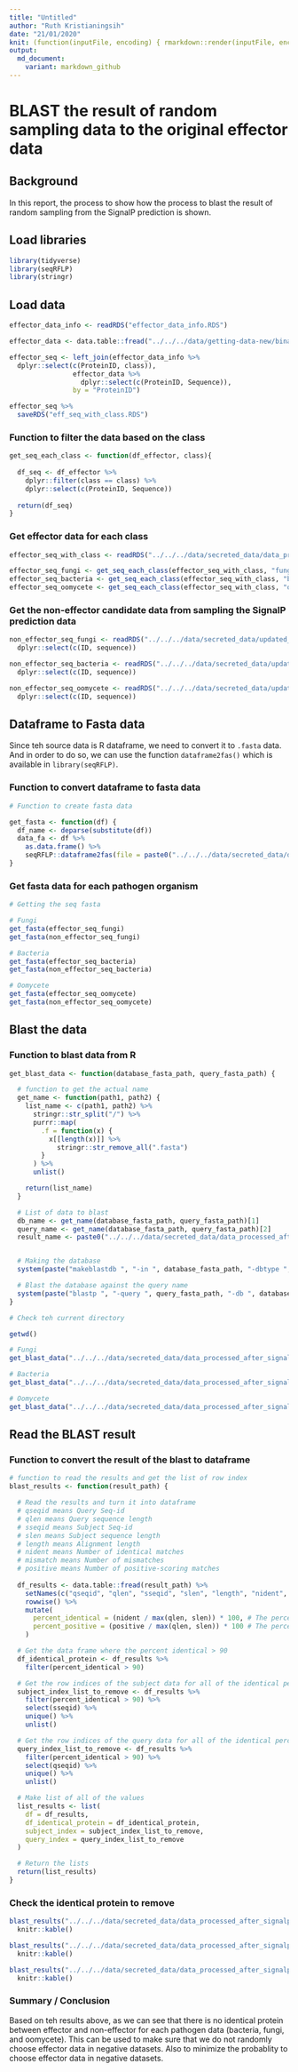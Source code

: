 ```yaml
---
title: "Untitled"
author: "Ruth Kristianingsih"
date: "21/01/2020"
knit: (function(inputFile, encoding) { rmarkdown::render(inputFile, encoding = encoding, output_dir = here::here("reports", stringr::str_remove(getwd(), here::here("scripts/r-scripts/")))) })
output:
  md_document:
    variant: markdown_github
---
```


# BLAST the result of random sampling data to the original effector data

## Background

In this report, the process to show how the process to blast the result of random sampling from the SignalP prediction is shown. 

## Load libraries 

```r
library(tidyverse)
library(seqRFLP)
library(stringr)
```

## Load data

```r
effector_data_info <- readRDS("effector_data_info.RDS")

effector_data <- data.table::fread("../../../data/getting-data-new/binary-class-data/effector_data.csv")

effector_seq <- left_join(effector_data_info %>% 
  dplyr::select(c(ProteinID, class)), 
                effector_data %>% 
                  dplyr::select(c(ProteinID, Sequence)), 
                by = "ProteinID")

effector_seq %>% 
  saveRDS("eff_seq_with_class.RDS")
```

### Function to filter the data based on the class

```r
get_seq_each_class <- function(df_effector, class){
  
  df_seq <- df_effector %>% 
    dplyr::filter(class == class) %>%
    dplyr::select(c(ProteinID, Sequence))
  
  return(df_seq)
}
```

### Get effector data for each class

```r
effector_seq_with_class <- readRDS("../../../data/secreted_data/data_processed_after_signalp/eff_seq_with_class.RDS")

effector_seq_fungi <- get_seq_each_class(effector_seq_with_class, "fungi")
effector_seq_bacteria <- get_seq_each_class(effector_seq_with_class, "bacteria")
effector_seq_oomycete <- get_seq_each_class(effector_seq_with_class, "oomycete")
```

### Get the non-effector candidate data from sampling the SignalP prediction data

```r
non_effector_seq_fungi <- readRDS("../../../data/secreted_data/updated_signalp_results/fungi_non_eff_secreted_data.RDS") %>%
  dplyr::select(c(ID, sequence))
```

```r
non_effector_seq_bacteria <- readRDS("../../../data/secreted_data/updated_signalp_results/bacteria_non_eff_secreted_data.RDS") %>% 
  dplyr::select(c(ID, sequence))
```

```r
non_effector_seq_oomycete <- readRDS("../../../data/secreted_data/updated_signalp_results/oomycete_non_eff_secreted_data.RDS") %>% 
  dplyr::select(c(ID, sequence))
```


## Dataframe to Fasta data


Since teh source data is R dataframe, we need to convert it to `.fasta` data. And in order to do so, we can use the function `dataframe2fas()` which is available in `library(seqRFLP)`. 

### Function to convert dataframe to fasta data

```r
# Function to create fasta data

get_fasta <- function(df) {
  df_name <- deparse(substitute(df))
  data_fa <- df %>%
    as.data.frame() %>% 
    seqRFLP::dataframe2fas(file = paste0("../../../data/secreted_data/data_processed_after_signalp/", df_name, ".fasta"))
}
```

### Get fasta data for each pathogen organism

```r
# Getting the seq fasta 

# Fungi
get_fasta(effector_seq_fungi)
get_fasta(non_effector_seq_fungi)

# Bacteria
get_fasta(effector_seq_bacteria)
get_fasta(non_effector_seq_bacteria)

# Oomycete
get_fasta(effector_seq_oomycete)
get_fasta(non_effector_seq_oomycete)
```


## Blast the data

### Function to blast data from R

```r
get_blast_data <- function(database_fasta_path, query_fasta_path) {

  # function to get the actual name
  get_name <- function(path1, path2) {
    list_name <- c(path1, path2) %>%
      stringr::str_split("/") %>%
      purrr::map(
        .f = function(x) {
          x[[length(x)]] %>%
            stringr::str_remove_all(".fasta")
        }
      ) %>%
      unlist()

    return(list_name)
  }

  # List of data to blast
  db_name <- get_name(database_fasta_path, query_fasta_path)[1]
  query_name <- get_name(database_fasta_path, query_fasta_path)[2]
  result_name <- paste0("../../../data/secreted_data/data_processed_after_signalp/", db_name, "_vs_", query_name, ".tsv")


  # Making the database
  system(paste("makeblastdb ", "-in ", database_fasta_path, "-dbtype ", "prot"), intern = TRUE)

  # Blast the database against the query name
  system(paste("blastp ", "-query ", query_fasta_path, "-db ", database_fasta_path, "-out ", result_name, " -outfmt ", "\"6  qseqid qlen sseqid slen length nident mismatch positive\""))
}
```

```r
# Check teh current directory 

getwd()
```


```r
# Fungi 
get_blast_data("../../../data/secreted_data/data_processed_after_signalp/effector_seq_fungi.fasta", "../../../data/secreted_data/data_processed_after_signalp/non_effector_seq_fungi.fasta")

# Bacteria
get_blast_data("../../../data/secreted_data/data_processed_after_signalp/effector_seq_bacteria.fasta", "../../../data/secreted_data/data_processed_after_signalp/non_effector_seq_bacteria.fasta")

# Oomycete
get_blast_data("../../../data/secreted_data/data_processed_after_signalp/effector_seq_oomycete.fasta", "../../../data/secreted_data/data_processed_after_signalp/non_effector_seq_oomycete.fasta")
```



## Read the BLAST result 


### Function to convert the result of the blast to dataframe

```r
# function to read the results and get the list of row index
blast_results <- function(result_path) {

  # Read the results and turn it into dataframe
  # qseqid means Query Seq-id
  # qlen means Query sequence length
  # sseqid means Subject Seq-id
  # slen means Subject sequence length
  # length means Alignment length
  # nident means Number of identical matches
  # mismatch means Number of mismatches
  # positive means Number of positive-scoring matches
  
  df_results <- data.table::fread(result_path) %>%
    setNames(c("qseqid", "qlen", "sseqid", "slen", "length", "nident", "mismatch", "positive")) %>%
    rowwise() %>%
    mutate(
      percent_identical = (nident / max(qlen, slen)) * 100, # The percentage of identical sequence over the longer sequence
      percent_positive = (positive / max(qlen, slen)) * 100 # The percentage of positive sequence over the longer sequence
    )

  # Get the data frame where the percent identical > 90
  df_identical_protein <- df_results %>%
    filter(percent_identical > 90)

  # Get the row indices of the subject data for all of the identical percentage > 90%
  subject_index_list_to_remove <- df_results %>%
    filter(percent_identical > 90) %>%
    select(sseqid) %>%
    unique() %>%
    unlist()

  # Get the row indices of the query data for all of the identical percentage > 90%
  query_index_list_to_remove <- df_results %>%
    filter(percent_identical > 90) %>%
    select(qseqid) %>%
    unique() %>%
    unlist()

  # Make list of all of the values
  list_results <- list(
    df = df_results,
    df_identical_protein = df_identical_protein,
    subject_index = subject_index_list_to_remove,
    query_index = query_index_list_to_remove
  )

  # Return the lists
  return(list_results)
}
```

### Check the identical protein to remove

```r
blast_results("../../../data/secreted_data/data_processed_after_signalp/effector_seq_fungi_vs_non_effector_seq_fungi.tsv")[2] %>% 
  knitr::kable()
```

```r
blast_results("../../../data/secreted_data/data_processed_after_signalp/effector_seq_bacteria_vs_non_effector_seq_bacteria.tsv")[2] %>% 
  knitr::kable()
```

```r
blast_results("../../../data/secreted_data/data_processed_after_signalp/effector_seq_oomycete_vs_non_effector_seq_oomycete.tsv")[2] %>% 
  knitr::kable()
```


### Summary / Conclusion 

Based on teh results above, as we can see that there is no identical protein between effector and non-effector for each pathogen data (bacteria, fungi, and oomycete). This can be used to make sure that we do not randomly choose effector data in negative datasets. Also to minimize the probablity to choose effector data in negative datasets. 
